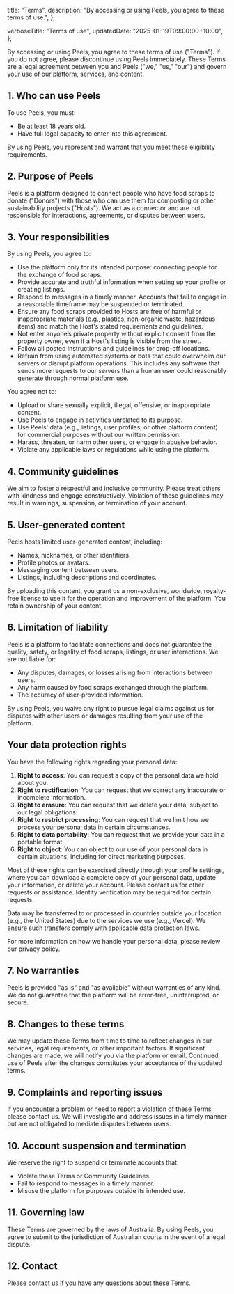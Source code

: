 
  title: "Terms",
  description: "By accessing or using Peels, you agree to these terms of use.",
};

  verboseTitle: "Terms of use",
  updatedDate: "2025-01-19T09:00:00+10:00",
};

By accessing or using Peels, you agree to these terms of use ("Terms"). If you do not agree, please discontinue using Peels immediately. These Terms are a legal agreement between you and Peels ("we," "us," "our") and govern your use of our platform, services, and content.

## 1. Who can use Peels

To use Peels, you must:

- Be at least 18 years old.
- Have full legal capacity to enter into this agreement.

By using Peels, you represent and warrant that you meet these eligibility requirements.

## 2. Purpose of Peels

Peels is a platform designed to connect people who have food scraps to donate ("Donors") with those who can use them for composting or other sustainability projects ("Hosts"). We act as a connector and are not responsible for interactions, agreements, or disputes between users.

## 3. Your responsibilities

By using Peels, you agree to:

- Use the platform only for its intended purpose: connecting people for the exchange of food scraps.
- Provide accurate and truthful information when setting up your profile or creating listings.
- Respond to messages in a timely manner. Accounts that fail to engage in a reasonable timeframe may be suspended or terminated.
- Ensure any food scraps provided to Hosts are free of harmful or inappropriate materials (e.g., plastics, non-organic waste, hazardous items) and match the Host's stated requirements and guidelines.
- Not enter anyone’s private property without explicit consent from the property owner, even if a Host's listing is visible from the street.
- Follow all posted instructions and guidelines for drop-off locations.
- Refrain from using automated systems or bots that could overwhelm our servers or disrupt platform operations. This includes any software that sends more requests to our servers than a human user could reasonably generate through normal platform use.

You agree not to:

- Upload or share sexually explicit, illegal, offensive, or inappropriate content.
- Use Peels to engage in activities unrelated to its purpose.
- Use Peels' data (e.g., listings, user profiles, or other platform content) for commercial purposes without our written permission.
- Harass, threaten, or harm other users, or engage in abusive behavior.
- Violate any applicable laws or regulations while using the platform.

## 4. Community guidelines

We aim to foster a respectful and inclusive community. Please treat others with kindness and engage constructively. Violation of these guidelines may result in warnings, suspension, or termination of your account.

## 5. User-generated content

Peels hosts limited user-generated content, including:

- Names, nicknames, or other identifiers.
- Profile photos or avatars.
- Messaging content between users.
- Listings, including descriptions and coordinates.

By uploading this content, you grant us a non-exclusive, worldwide, royalty-free license to use it for the operation and improvement of the platform. You retain ownership of your content.

## 6. Limitation of liability

Peels is a platform to facilitate connections and does not guarantee the quality, safety, or legality of food scraps, listings, or user interactions. We are not liable for:

- Any disputes, damages, or losses arising from interactions between users.
- Any harm caused by food scraps exchanged through the platform.
- The accuracy of user-provided information.

By using Peels, you waive any right to pursue legal claims against us for disputes with other users or damages resulting from your use of the platform.

## Your data protection rights

You have the following rights regarding your personal data:

1. **Right to access**: You can request a copy of the personal data we hold about you.
2. **Right to rectification**: You can request that we correct any inaccurate or incomplete information.
3. **Right to erasure**: You can request that we delete your data, subject to our legal obligations.
4. **Right to restrict processing**: You can request that we limit how we process your personal data in certain circumstances.
5. **Right to data portability**: You can request that we provide your data in a portable format.
6. **Right to object**: You can object to our use of your personal data in certain situations, including for direct marketing purposes.

Most of these rights can be exercised directly through your profile settings, where you can download a complete copy of your personal data, update your information, or delete your account. Please <EncodedEmailHyperlink address={siteConfig.email.support}>contact us</EncodedEmailHyperlink> for other requests or assistance. Identity verification may be required for certain requests.

Data may be transferred to or processed in countries outside your location (e.g., the United States) due to the services we use (e.g., Vercel). We ensure such transfers comply with applicable data protection laws.

For more information on how we handle your personal data, please review our <Hyperlink href="/privacy">privacy policy</Hyperlink>.

## 7. No warranties

Peels is provided "as is" and "as available" without warranties of any kind. We do not guarantee that the platform will be error-free, uninterrupted, or secure.

## 8. Changes to these terms

We may update these Terms from time to time to reflect changes in our services, legal requirements, or other important factors. If significant changes are made, we will notify you via the platform or email. Continued use of Peels after the changes constitutes your acceptance of the updated terms.

## 9. Complaints and reporting issues

If you encounter a problem or need to report a violation of these Terms, please <EncodedEmailHyperlink address={siteConfig.email.support}>contact us</EncodedEmailHyperlink>. We will investigate and address issues in a timely manner but are not obligated to mediate disputes between users.

## 10. Account suspension and termination

We reserve the right to suspend or terminate accounts that:

- Violate these Terms or Community Guidelines.
- Fail to respond to messages in a timely manner.
- Misuse the platform for purposes outside its intended use.

## 11. Governing law

These Terms are governed by the laws of Australia. By using Peels, you agree to submit to the jurisdiction of Australian courts in the event of a legal dispute.

## 12. Contact

Please <EncodedEmailHyperlink address={siteConfig.email.support}>contact us</EncodedEmailHyperlink> if you have any questions about these Terms.
